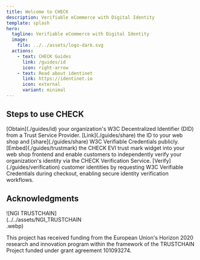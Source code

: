 ```yaml
---
title: Welcome to CHECK
description: Verifiable eCommerce with Digital Identity
template: splash
hero:
  tagline: Verifiable eCommerce with Digital Identity
  image:
    file: ../../assets/logo-dark.svg
  actions:
    - text: CHECK Guides
      link: /guides/id
      icon: right-arrow
    - text: Read about identinet
      link: https://identinet.io
      icon: external
      variant: minimal
---
```



## Steps to use CHECK

<CardGrid stagger>
  <Card title="Obtain ID" icon="star">
    [Obtain](./guides/id) your organization's W3C Decentralized Identifier (DID) from a Trust Service Provider.
  </Card>
  <Card title="Share Credentials" icon="puzzle">
    [Link](./guides/share) the ID to your web shop and [share](./guides/share) W3C Verifiable Credentials publicly.
  </Card>
  <Card title="Integrate Trust Mark" icon="approve-check">
    [Embed](./guides/trustmark) the CHECK EVI trust mark widget into your web shop frontend and enable customers to
    independently verify your organization's identity via the CHECK Verification Service.
  </Card>
  <Card title="Verify Customers" icon="cloud-download">
    [Verify](./guides/verification) customer identities by requesting W3C Verifiable Credentials during checkout,
    enabling secure identity verification workflows.
  </Card>
</CardGrid>

## Acknowledgments

<div style="width: clamp(200px, 40%, 400px)">
  ![NGI TRUSTCHAIN](../../assets/NGI_TRUSTCHAIN.webp)
</div>

This project has received funding from the European Union's Horizon 2020
research and innovation program within the framework of the TRUSTCHAIN Project
funded under grant agreement 101093274.

